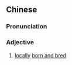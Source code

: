 {{also|土生土长}}
==Chinese==
{{zh-forms|s=土生土长}}

===Pronunciation===
{{zh-pron
|m=tǔshēngtǔzhǎng
|c=tou2 sang1 tou2 zoeng2
|cat=a
}}

===Adjective===
{{zh-adj}}

# [[locally]] [[born and bred]]